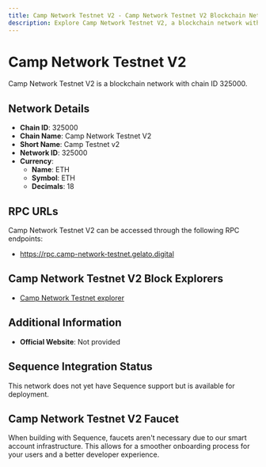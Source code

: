 ```yaml
--- 
title: Camp Network Testnet V2 - Camp Network Testnet V2 Blockchain Network
description: Explore Camp Network Testnet V2, a blockchain network with chain ID 325000. Learn about its native currency, ETH, and how to interact with the network.
---
```


# Camp Network Testnet V2

Camp Network Testnet V2 is a blockchain network with chain ID 325000.

## Network Details

- **Chain ID**: 325000
- **Chain Name**: Camp Network Testnet V2
- **Short Name**: Camp Testnet v2
- **Network ID**: 325000
- **Currency**: 
  - **Name**: ETH
  - **Symbol**: ETH
  - **Decimals**: 18

## RPC URLs

Camp Network Testnet V2 can be accessed through the following RPC endpoints:

- https://rpc.camp-network-testnet.gelato.digital

## Camp Network Testnet V2 Block Explorers

- [Camp Network Testnet explorer](https://camp-network-testnet.blockscout.com)

## Additional Information

- **Official Website**: Not provided

## Sequence Integration Status

This network does not yet have Sequence support but is available for deployment.

## Camp Network Testnet V2 Faucet

When building with Sequence, faucets aren't necessary due to our smart account infrastructure. This allows for a smoother onboarding process for your users and a better developer experience.
